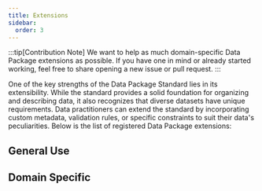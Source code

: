 ```yaml
---
title: Extensions
sidebar:
  order: 3
---
```



:::tip[Contribution Note]
We want to help as much domain-specific Data Package extensions as possible. If you have one in mind or already started working, feel free to share opening a new issue or pull request.
:::

One of the key strengths of the Data Package Standard lies in its extensibility. While the standard provides a solid foundation for organizing and describing data, it also recognizes that diverse datasets have unique requirements. Data practitioners can extend the standard by incorporating custom metadata, validation rules, or specific constraints to suit their data's peculiarities. Below is the list of registered Data Package extensions:

## General Use

<CardGrid>
<LinkCard
  title="Tabular Data Package"
  description="A data package for tabular data, including spreadsheets and CSV files."
  href="/specifications/tabular-data-package"
/>

<LinkCard
  title="Tabular Data Resource"
  description="A resource type within tabular data packages, typically containing structured data tables."
  href="/specifications/tabular-data-resource"
/>
</CardGrid>

## Domain Specific

<CardGrid>
<LinkCard
  title="Camtrap Data Package"
  description="A data package for managing and sharing camera trap data."
  href="/specifications/camtrap-data-package"
/>

<LinkCard
  title="Fiscal Data Package"
  description="A data package for fiscal data, including financial reports and government spending information."
  href="/specifications/fiscal-data-package"
/>

<LinkCard
  title="Fiscal Data Package - Budget Standard Taxonomy"
  description="A standard taxonomy for categorizing budgetary data within fiscal data packages."
  href="/specifications/fiscal-data-package-budget-standard"
/>

<LinkCard
  title="Fiscal Data Package - Spending Standard Taxonomy"
  description="A standard taxonomy for categorizing spending data within fiscal data packages."
  href="/specifications/fiscal-data-package-spending-standard"
/>
</CardGrid>
